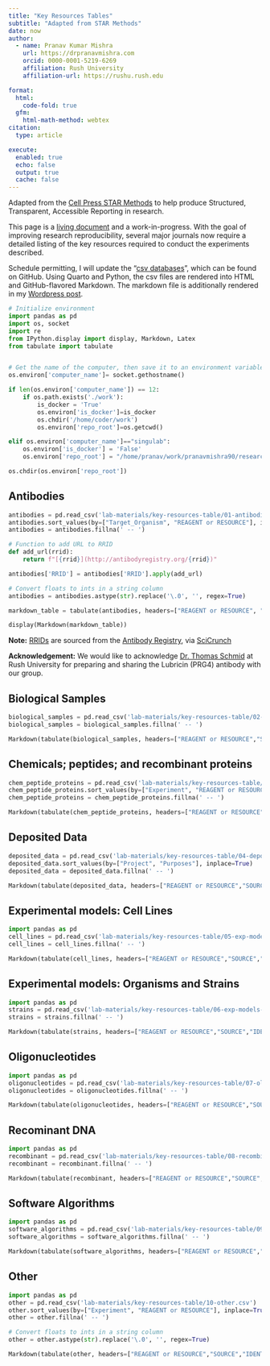 ```yaml
---
title: "Key Resources Tables"
subtitle: "Adapted from STAR Methods"
date: now
author:
  - name: Pranav Kumar Mishra
    url: https://drpranavmishra.com
    orcid: 0000-0001-5219-6269
    affiliation: Rush University
    affiliation-url: https://rushu.rush.edu

format:
  html:
    code-fold: true
  gfm:
    html-math-method: webtex
citation:
  type: article

execute: 
  enabled: true
  echo: false
  output: true
  cache: false
---
```


Adapted from the [Cell Press STAR Methods](https://www.cell.com/star-authors-guide) to help produce Structured, Transparent, Accessible Reporting in research.

This page is a [living document](https://en.wikipedia.org/wiki/Living_document) and a work-in-progress. With the goal of improving research reproducibility, several major journals now require a detailed listing of the key resources required to conduct the experiments described. 

Schedule permitting, I will update the "[csv databases](https://github.com/pranavmishra90/research-reference/tree/main/lab-materials/key-resources-table)", which can be found on GitHub. Using Quarto and Python, the csv files are rendered into HTML and GitHub-flavored Markdown. The markdown file is additionally rendered in my [Wordpress post](https://www.drpranavmishra.com/research/2023/star-methods-key-resources/).  

```python
# Initialize environment
import pandas as pd
import os, socket
import re
from IPython.display import display, Markdown, Latex
from tabulate import tabulate


# Get the name of the computer, then save it to an environment variable
os.environ['computer_name']= socket.gethostname()

if len(os.environ['computer_name']) == 12:
    if os.path.exists('./work'):
        is_docker = 'True'
        os.environ['is_docker']=is_docker
        os.chdir('/home/coder/work')
        os.environ['repo_root']=os.getcwd()

elif os.environ['computer_name']=="singulab":
    os.environ['is_docker'] = 'False'
    os.environ['repo_root'] = "/home/pranav/work/pranavmishra90/research-reference"

os.chdir(os.environ['repo_root'])

```

## Antibodies
```python
antibodies = pd.read_csv('lab-materials/key-resources-table/01-antibodies.csv', delimiter=',')
antibodies.sort_values(by=["Target_Organism", "REAGENT or RESOURCE"], inplace=True)
antibodies = antibodies.fillna(' -- ')

# Function to add URL to RRID
def add_url(rrid):
    return f"[{rrid}](http://antibodyregistry.org/{rrid})"

antibodies['RRID'] = antibodies['RRID'].apply(add_url)

# Convert floats to ints in a string column
antibodies = antibodies.astype(str).replace('\.0', '', regex=True)

markdown_table = tabulate(antibodies, headers=["REAGENT or RESOURCE", "SOURCE", "IDENTIFIER", "Size (kDA)", "Source", "Target", "RRID"], numalign='left', stralign='left', showindex="never", tablefmt="grid")

display(Markdown(markdown_table))

```
**Note:**
[RRIDs](https://scicrunch.org/resources/rin/rrids) are sourced from the [Antibody Registry](http://antibodyregistry.org/), via [SciCrunch](https://scicrunch.org/resources/rin/rrids)

**Acknowledgement:**
We would like to acknowledge [Dr. Thomas Schmid](https://www.rushu.rush.edu/faculty/thomas-schmid-phd) at Rush University for preparing and sharing the Lubricin (PRG4) antibody with our group.


## Biological Samples
```python
biological_samples = pd.read_csv('lab-materials/key-resources-table/02-biological-samples.csv')
biological_samples = biological_samples.fillna(' -- ')

Markdown(tabulate(biological_samples, headers=["REAGENT or RESOURCE","SOURCE","IDENTIFIER"], numalign='left', stralign='left', showindex="never", tablefmt="grid"))

```


## Chemicals; peptides; and recombinant proteins

```python
chem_peptide_proteins = pd.read_csv('lab-materials/key-resources-table/03-chemicals-peptides-recombinant-proteins.csv')
chem_peptide_proteins.sort_values(by=["Experiment", "REAGENT or RESOURCE"], inplace=True)
chem_peptide_proteins = chem_peptide_proteins.fillna(' -- ')

Markdown(tabulate(chem_peptide_proteins, headers=["REAGENT or RESOURCE","SOURCE","IDENTIFIER", "Experiment"], numalign='left', stralign='left', showindex="never", tablefmt="grid"))

```

## Deposited Data

```python
deposited_data = pd.read_csv('lab-materials/key-resources-table/04-deposited-data.csv')
deposited_data.sort_values(by=["Project", "Purposes"], inplace=True)
deposited_data = deposited_data.fillna(' -- ')

Markdown(tabulate(deposited_data, headers=["REAGENT or RESOURCE","SOURCE","IDENTIFIER"], numalign='left', stralign='left', showindex="never", tablefmt="grid"))
```


## Experimental models: Cell Lines

```python
import pandas as pd
cell_lines = pd.read_csv('lab-materials/key-resources-table/05-exp-models-cell-lines.csv')
cell_lines = cell_lines.fillna(' -- ')

Markdown(tabulate(cell_lines, headers=["REAGENT or RESOURCE","SOURCE","IDENTIFIER", "Project", "Purpose"], numalign='left', stralign='left', showindex="never", tablefmt="grid"))
```

## Experimental models: Organisms and Strains

```python
import pandas as pd
strains = pd.read_csv('lab-materials/key-resources-table/06-exp-models-organisms-strains.csv')
strains = strains.fillna(' -- ')

Markdown(tabulate(strains, headers=["REAGENT or RESOURCE","SOURCE","IDENTIFIER"], numalign='left', stralign='left', showindex="never", tablefmt="grid"))
```


## Oligonucleotides

```python
import pandas as pd
oligonucleotides = pd.read_csv('lab-materials/key-resources-table/07-oligonucleotides.csv')
oligonucleotides = oligonucleotides.fillna(' -- ')

Markdown(tabulate(oligonucleotides, headers=["REAGENT or RESOURCE","SOURCE","IDENTIFIER"], numalign='left', stralign='left', showindex="never", tablefmt="grid"))
```

## Recominant DNA

```python
import pandas as pd
recombinant = pd.read_csv('lab-materials/key-resources-table/08-recombinant-DNA.csv')
recombinant = recombinant.fillna(' -- ')

Markdown(tabulate(recombinant, headers=["REAGENT or RESOURCE","SOURCE","IDENTIFIER"], numalign='left', stralign='left', showindex="never", tablefmt="grid"))
```

## Software Algorithms

```python
import pandas as pd
software_algorithms = pd.read_csv('lab-materials/key-resources-table/09-software-algorithms.csv')
software_algorithms = software_algorithms.fillna(' -- ')

Markdown(tabulate(software_algorithms, headers=["REAGENT or RESOURCE","SOURCE","IDENTIFIER"], numalign='left', stralign='left', showindex="never", tablefmt="grid"))
```

## Other

```python
import pandas as pd
other = pd.read_csv('lab-materials/key-resources-table/10-other.csv')
other.sort_values(by=["Experiment", "REAGENT or RESOURCE"], inplace=True)
other = other.fillna(' -- ')

# Convert floats to ints in a string column
other = other.astype(str).replace('\.0', '', regex=True)

Markdown(tabulate(other, headers=["REAGENT or RESOURCE","SOURCE","IDENTIFIER", "Experiment", "Category"], numalign='left', stralign='left', showindex="never", tablefmt="grid"))

```